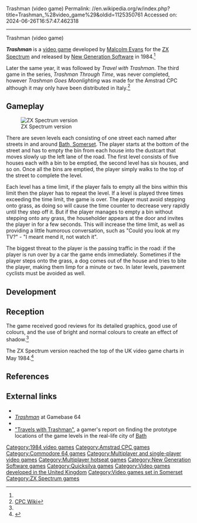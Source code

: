 Trashman (video game)
Permalink: //en.wikipedia.org/w/index.php?title=Trashman_%28video_game%29&oldid=1125350761
Accessed on: 2024-06-26T16:57:47.462318



------
Trashman (video game)
{{Infobox video game
|title = Trashman
|image = Trashman (1984 video game).jpg
|developer =
|publisher = [[New Generation Software]]
|designer =  [[Malcolm Evans (computer programmer)|Malcolm Evans]]<ref name=suhitsquad>{{cite magazine| title=Hit Squad &mdash; Not just a load of old rubbish| magazine=Sinclair User| date=September 1984| author=Chris Bourne| issue=30]| url=https://spectrumcomputing.co.uk/page.php?issue_id=30&page=58| access-date=2022-12-03}}</ref>
|engine = 
|released = [[1984 in video gaming|1984]]
|genre = [[Action game|Action]]
|modes = 1-2 players alternating
|platforms = [[ZX Spectrum]], [[Commodore 64]], [[Amstrad CPC]]
}}

'''''Trashman''''' is a [[video game]] developed by [[Malcolm Evans (computer programmer)|Malcolm Evans]] for the [[ZX Spectrum]] and released by [[New Generation Software]] in 1984.<ref name=suhitsquad />

Later the same year, it was followed by ''Travel with Trashman''.  The third game in the series, ''Trashman Through Time'', was never completed, however ''Trashman Goes Moonlighting'' was made for the Amstrad CPC although it may only have been distributed in Italy.<ref>[http://www.cpcwiki.eu/forum/games/a-rare-game-for-cpc-wiki/ CPC Wiki]</ref>

==Gameplay==
[[Image:Trashman screenshot - ZX Spectrum .png|thumb|ZX Spectrum version]]

There are seven levels each consisting of one street each named after streets in and around [[Bath, Somerset]]. The player starts at the bottom of the street and has to empty the bin from each house into the dustcart that moves slowly up the left lane of the road. The first level consists of five houses each with a bin to be emptied, the second level has six houses, and so on. Once all the bins are emptied, the player simply walks to the top of the street to complete the level.

Each level has a time limit, if the player fails to empty all the bins within this limit then the player has to repeat the level. If a level is played three times exceeding the time limit, the game is over. The player must avoid stepping onto grass, as doing so will cause the time counter to decrease very rapidly until they step off it.  But if the player manages to empty a bin without stepping onto any grass, the householder appears at the door and invites the player in for a few seconds. This will increase the time limit, as well as providing a little humorous conversation, such as "Could you look at my TV?" - "I meant mend it, not watch it".

The biggest threat to the player is the passing traffic in the road: if the player is run over by a car the game ends immediately. Sometimes if the player steps onto the grass, a dog comes out of the house and tries to bite the player, making them limp for a minute or two. In later levels, pavement cyclists must be avoided as well.

==Development==
{{Empty section|date=May 2021}}

== Reception ==
{{Video game reviews
<!-- Reviewers -->
| CVG = 8/10 (average)<ref name="CVGReview">{{cite journal |title=Trashman |journal=Computer & Video Games |issue=31 |date=May 1984 |pages=22–23}}</ref>
| CRASH = 83%<ref name="CrashReview">{{cite journal |title=Trashman |journal=Crash |issue=4 |date=May 1984 |page=114}}</ref>
<!-- Custom reviewers -->
| rev1 = ''[[Personal Computer Games]]''
| rev1Score = 8/10<ref name="PCGReview">{{cite journal |last=C. |first=S. |title=Trashman |journal=Personal Computer Games |issue=7 |date=June 1984 |page=54}}</ref>
}}
The game received good reviews for its detailed graphics, good use of colours, and the use of bright and normal colours to create an effect of shadow.<ref name=suhitsquad />

The ZX Spectrum version reached the top of the UK video game charts in May 1984.<ref>{{cite magazine |title=PCN Games Charts|magazine=Personal Computer News|issue=63|publisher=VNU|date=2 June 1984|page=7|url=https://archive.org/details/PersonalComputerNews/PersonalComputerNews063-02Jun1984/page/n7/mode/2up|access-date=28 July 2021}}</ref>

==References==
{{reflist}}

==External links==
*{{WoS game|id=0005391|name=Trashman}}
*[http://gb64.com/game.php?id=8107&d=18&h=0 ''Trashman''] at Gamebase 64
*{{Internet Archive game|zx_Trashman_1984_New_Generation_Software}}
*[http://worldofstuart.excellentcontent.com/trashman/trashman.htm "Travels with Trashman"], a gamer's report on finding the prototype locations of the game levels in the real-life city of [[Bath, Somerset|Bath]]

{{New Generation Software series}}

{{DEFAULTSORT:Trashman (Video Game)}}
[[Category:1984 video games]]
[[Category:Amstrad CPC games]]
[[Category:Commodore 64 games]]
[[Category:Multiplayer and single-player video games]]
[[Category:Multiplayer hotseat games]]
[[Category:New Generation Software games]]
[[Category:Quicksilva games]]
[[Category:Video games developed in the United Kingdom]]
[[Category:Video games set in Somerset]]
[[Category:ZX Spectrum games]]